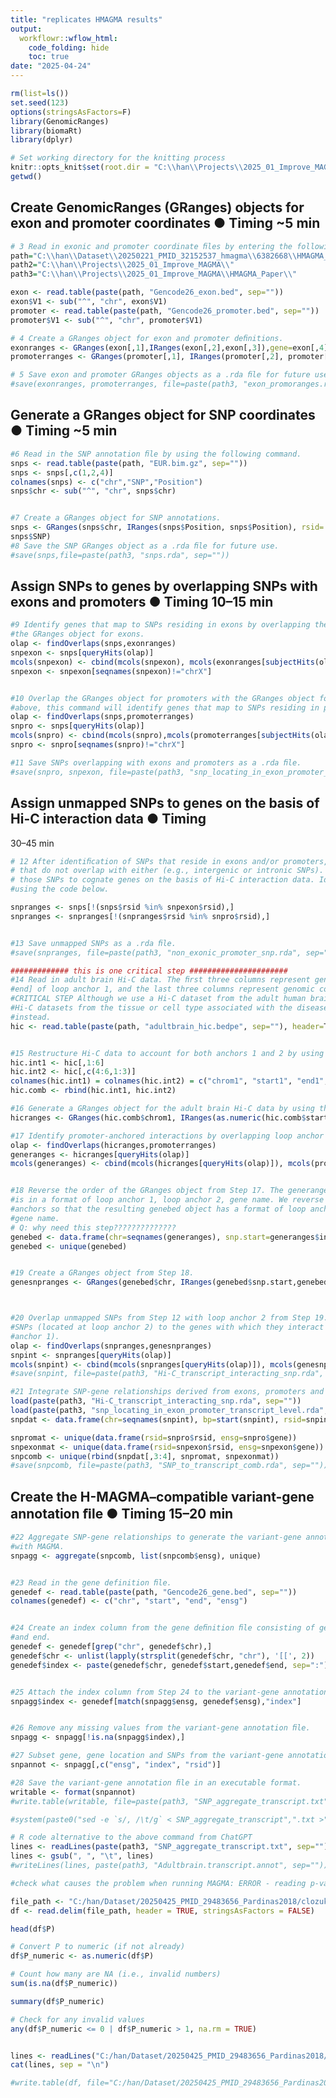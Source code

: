 ---
title: "replicates HMAGMA results"
output:
  workflowr::wflow_html:
    code_folding: hide
    toc: true
date: "2025-04-24"
---

```{r, message=F, warning=F}
rm(list=ls())
set.seed(123)
options(stringsAsFactors=F)
library(GenomicRanges)
library(biomaRt)
library(dplyr)
```



```{r setup, include=FALSE}
# Set working directory for the knitting process
knitr::opts_knit$set(root.dir = "C:\\han\\Projects\\2025_01_Improve_MAGMA\\multi_omics_neuroscience\\")
getwd()
```



## Create GenomicRanges (GRanges) objects for exon and promoter coordinates ● Timing ~5 min

```{r, message=F, warning=F}
# 3 Read in exonic and promoter coordinate ﬁles by entering the following commands
path="C:\\han\\Dataset\\20250221_PMID_32152537_hmagma\\6382668\\HMAGMA_Protocol_v1.02\\HMAGMA_Protocol\\"
path2="C:\\han\\Projects\\2025_01_Improve_MAGMA\\"
path3="C:\\han\\Projects\\2025_01_Improve_MAGMA\\HMAGMA_Paper\\"

exon <- read.table(paste(path, "Gencode26_exon.bed", sep=""))
exon$V1 <- sub("^", "chr", exon$V1)
promoter <- read.table(paste(path, "Gencode26_promoter.bed", sep=""))
promoter$V1 <- sub("^", "chr", promoter$V1)

# 4 Create a GRanges object for exon and promoter deﬁnitions.
exonranges <- GRanges(exon[,1],IRanges(exon[,2],exon[,3]),gene=exon[,4])
promoterranges <- GRanges(promoter[,1], IRanges(promoter[,2], promoter[,3]), gene=promoter[,4])

# 5 Save exon and promoter GRanges objects as a .rda ﬁle for future use.
#save(exonranges, promoterranges, file=paste(path3, "exon_promoranges.rda", sep=""))
```




## Generate a GRanges object for SNP coordinates ● Timing ~5 min

```{r, message=F, warning=F}

#6 Read in the SNP annotation ﬁle by using the following command.
snps <- read.table(paste(path, "EUR.bim.gz", sep=""))
snps <- snps[,c(1,2,4)]
colnames(snps) <- c("chr","SNP","Position")
snps$chr <- sub("^", "chr", snps$chr)


#7 Create a GRanges object for SNP annotations.
snps <- GRanges(snps$chr, IRanges(snps$Position, snps$Position), rsid=
snps$SNP)
#8 Save the SNP GRanges object as a .rda ﬁle for future use.
#save(snps,file=paste(path3, "snps.rda", sep=""))
```




## Assign SNPs to genes by overlapping SNPs with exons and promoters ● Timing 10–15 min

```{r, message=F, warning=F}
#9 Identify genes that map to SNPs residing in exons by overlapping the GRanges object for SNPs with
#the GRanges object for exons.
olap <- findOverlaps(snps,exonranges)
snpexon <- snps[queryHits(olap)]
mcols(snpexon) <- cbind(mcols(snpexon), mcols(exonranges[subjectHits(olap)]))
snpexon <- snpexon[seqnames(snpexon)!="chrX"]


#10 Overlap the GRanges object for promoters with the GRanges object for SNPs. Similar to the code
#above, this command will identify genes that map to SNPs residing in promoter regions.
olap <- findOverlaps(snps,promoterranges)
snpro <- snps[queryHits(olap)]
mcols(snpro) <- cbind(mcols(snpro),mcols(promoterranges[subjectHits(olap)]))
snpro <- snpro[seqnames(snpro)!="chrX"]

#11 Save SNPs overlapping with exons and promoters as a .rda ﬁle.
#save(snpro, snpexon, file=paste(path3, "snp_locating_in_exon_promoter_transcript_level.rda", sep=""))
```





## Assign unmapped SNPs to genes on the basis of Hi-C interaction data ● Timing
30–45 min

```{r, message=F, warning=F}
# 12 After identiﬁcation of SNPs that reside in exons and/or promoters, there will be a subset of SNPs
# that do not overlap with either (e.g., intergenic or intronic SNPs). In the following steps, we match
# those SNPs to cognate genes on the basis of Hi-C interaction data. Identify unmapped SNPs by
#using the code below.

snpranges <- snps[!(snps$rsid %in% snpexon$rsid),]
snpranges <- snpranges[!(snpranges$rsid %in% snpro$rsid),]


#13 Save unmapped SNPs as a .rda ﬁle.
#save(snpranges, file=paste(path3, "non_exonic_promoter_snp.rda", sep=""))
```



```{r, message=F, warning=F}
############# this is one critical step ######################
#14 Read in adult brain Hi-C data. The ﬁrst three columns represent genomic coordinates [chr, start,
#end] of loop anchor 1, and the last three columns represent genomic coordinates of loop anchor 2.
#CRITICAL STEP Although we use a Hi-C dataset from the adult human brain for this protocol,
#Hi-C datasets from the tissue or cell type associated with the disease/trait of interest can be used
#instead.
hic <- read.table(paste(path, "adultbrain_hic.bedpe", sep=""), header=T)


#15 Restructure Hi-C data to account for both anchors 1 and 2 by using the command below.
hic.int1 <- hic[,1:6]
hic.int2 <- hic[,c(4:6,1:3)]
colnames(hic.int1) = colnames(hic.int2) = c("chrom1", "start1", "end1", "chrom2", "start2", "end2")
hic.comb <- rbind(hic.int1, hic.int2)

#16 Generate a GRanges object for the adult brain Hi-C data by using the command below.
hicranges <- GRanges(hic.comb$chrom1, IRanges(as.numeric(hic.comb$start1), as.numeric(hic.comb$end1)), int1=hic.comb$start2,int2=hic.comb$end2)

#17 Identify promoter-anchored interactions by overlapping loop anchor 1 with promoters.
olap <- findOverlaps(hicranges,promoterranges)
generanges <- hicranges[queryHits(olap)]
mcols(generanges) <- cbind(mcols(hicranges[queryHits(olap)]), mcols(promoterranges[subjectHits(olap)]))


#18 Reverse the order of the GRanges object from Step 17. The generanges object created in Step 17
#is in a format of loop anchor 1, loop anchor 2, gene name. We reverse the order of loop
#anchors so that the resulting genebed object has a format of loop anchor 2, loop anchor 1,
#gene name.
# Q: why need this step??????????????
genebed <- data.frame(chr=seqnames(generanges), snp.start=generanges$int1, snp.end=generanges$int2, gene.start=start(generanges), gene.end=start(generanges)+width(generanges)-1, ensg=generanges$gene)
genebed <- unique(genebed)


#19 Create a GRanges object from Step 18.
genesnpranges <- GRanges(genebed$chr, IRanges(genebed$snp.start,genebed$snp.end), ensg=genebed$ensg)



#20 Overlap unmapped SNPs from Step 12 with loop anchor 2 from Step 19. This step assigns
#SNPs (located at loop anchor 2) to the genes with which they interact (located at loop
#anchor 1).
olap <- findOverlaps(snpranges,genesnpranges)
snpint <- snpranges[queryHits(olap)]
mcols(snpint) <- cbind(mcols(snpranges[queryHits(olap)]), mcols(genesnpranges[subjectHits(olap)]))
#save(snpint, file=paste(path3, "Hi-C_transcript_interacting_snp.rda", sep=""))
```




```{r, message=F, warning=F}

#21 Integrate SNP-gene relationships derived from exons, promoters and Hi-C interaction data.
load(paste(path3, "Hi-C_transcript_interacting_snp.rda", sep=""))
load(paste(path3, "snp_locating_in_exon_promoter_transcript_level.rda", sep=""))
snpdat <- data.frame(chr=seqnames(snpint), bp=start(snpint), rsid=snpint$rsid, ensg=snpint$ensg)

snpromat <- unique(data.frame(rsid=snpro$rsid, ensg=snpro$gene))
snpexonmat <- unique(data.frame(rsid=snpexon$rsid, ensg=snpexon$gene))
snpcomb <- unique(rbind(snpdat[,3:4], snpromat, snpexonmat))
#save(snpcomb, file=paste(path3, "SNP_to_transcript_comb.rda", sep=""))

```




## Create the H-MAGMA–compatible variant-gene annotation ﬁle ● Timing 15–20 min

```{r, message=F, warning=F}
#22 Aggregate SNP-gene relationships to generate the variant-gene annotation ﬁle compatible
#with MAGMA.
snpagg <- aggregate(snpcomb, list(snpcomb$ensg), unique)


#23 Read in the gene definition ﬁle.
genedef <- read.table(paste(path, "Gencode26_gene.bed", sep=""))
colnames(genedef) <- c("chr", "start", "end", "ensg")


#24 Create an index column from the gene deﬁnition ﬁle consisting of gene chromosomal location, start
#and end.
genedef <- genedef[grep("chr", genedef$chr),]
genedef$chr <- unlist(lapply(strsplit(genedef$chr, "chr"), '[[', 2))
genedef$index <- paste(genedef$chr, genedef$start,genedef$end, sep=":")


#25 Attach the index column from Step 24 to the variant-gene annotation file from Step 22.
snpagg$index <- genedef[match(snpagg$ensg, genedef$ensg),"index"]


#26 Remove any missing values from the variant-gene annotation ﬁle.
snpagg <- snpagg[!is.na(snpagg$index),]

#27 Subset gene, gene location and SNPs from the variant-gene annotation ﬁle.
snpannot <- snpagg[,c("ensg", "index", "rsid")]
```



```{r, message=F, warning=F}
#28 Save the variant-gene annotation ﬁle in an executable format.
writable <- format(snpannot)
#write.table(writable, file=paste(path3, "SNP_aggregate_transcript.txt", sep=""), quote=F, row.names=F, col.names=F, sep="\t")

#system(paste0("sed -e `s/, /\t/g` < SNP_aggregate_transcript",".txt >","Adultbrain.transcript.annot"))

# R code alternative to the above command from ChatGPT
lines <- readLines(paste(path3, "SNP_aggregate_transcript.txt", sep=""))
lines <- gsub(", ", "\t", lines)
#writeLines(lines, paste(path3, "Adultbrain.transcript.annot", sep=""))


```



```{r, message=F, warning=F}
#check what causes the problem when running MAGMA: ERROR - reading p-value file: no valid p-values found for any SNPs in the data

file_path <- "C:/han/Dataset/20250425_PMID_29483656_Pardinas2018/clozuk_pgc2.meta.sumstats.txt"
df <- read.delim(file_path, header = TRUE, stringsAsFactors = FALSE)

head(df$P)

# Convert P to numeric (if not already)
df$P_numeric <- as.numeric(df$P)

# Count how many are NA (i.e., invalid numbers)
sum(is.na(df$P_numeric))

summary(df$P_numeric)

# Check for any invalid values
any(df$P_numeric <= 0 | df$P_numeric > 1, na.rm = TRUE)


lines <- readLines("C:/han/Dataset/20250425_PMID_29483656_Pardinas2018/clozuk_pgc2.meta.sumstats.txt", n = 5)
cat(lines, sep = "\n")

#write.table(df, file="C:/han/Dataset/20250425_PMID_29483656_Pardinas2018/clozuk_pgc2.meta.sumstats_updated.txt", quote = F, row.names = F)
```


